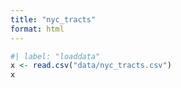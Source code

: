 ```yaml
---
title: "nyc_tracts"
format: html
---
```



```r
#| label: "loaddata"
x <- read.csv("data/nyc_tracts.csv")
x
```

